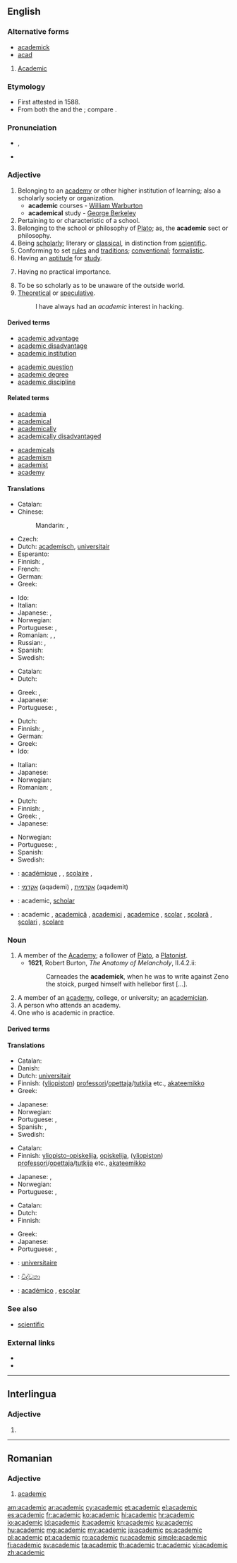 ==English==

===Alternative forms===
* [[academick]] {{qualifier|obsolete}}
* [[acad]] {{qualifier|abbreviation}}
# [[Academic]]

===Etymology===
* First attested in 1588.
* From both the {{etyl|ML.|lang=en}} {{term|academicus|acadēmicus|lang=la}} and the {{etyl|fr|en}} {{term|académique|lang=fr}}; compare {{term|academy|lang=en}}.

===Pronunciation===
* {{a|US}} {{IPA|/ˌæk.ə.ˈdɛm.ɪk/}}, {{X-SAMPA|/%{k@"dEmIk/}}
* {{audio|En-us-academic.ogg|Audio (US)}}
*: {{rhymes|ɛmɪk}}

===Adjective===
{{en-adj}}

# Belonging to an [[academy]] or other higher institution of learning; also a scholarly society or organization.
#* '''academic''' courses - [[w:William Warburton|William Warburton]]
#* '''academical''' study - [[w:George Berkeley|George Berkeley]]
# Pertaining to or characteristic of a school.
# Belonging to the school or philosophy of [[Plato]]; as, the '''academic''' sect or philosophy.
# Being [[scholarly]]; literary or [[classical]], in distinction from [[scientific]].
# Conforming to set [[rule]]s and [[tradition]]s; [[conventional]]; [[formalistic]].
# Having an [[aptitude]] for [[study]].
# {{context|pejorative}} Having no practical importance.
# To be so scholarly as to be unaware of the outside world.
# [[theoretical|Theoretical]] or [[speculative]].
#: I have always had an ''academic'' interest in hacking.

====Derived terms====
{{rel-top|Terms derived from ''academic'' (adjective)}}
* [[academic advantage]]
* [[academic disadvantage]]
* [[academic institution]]
{{rel-mid}}
* [[academic question]]
* [[academic degree]]
* [[academic discipline]]
{{rel-bottom}}

====Related terms====
{{rel-top|Terms etymologically related to ''academic'' (adjective)}}
* [[academia]]
* [[academical]]
* [[academically]]
* [[academically disadvantaged]]
{{rel-mid}}
* [[academicals]]
* [[academism]]
* [[academist]]
* [[academy]]
{{rel-bottom}}

====Translations====
{{trans-top|belonging to an academy or other higher institution of learning}}
* Catalan: {{t-|ca|acadèmic}}
* Chinese:
*: Mandarin: {{t|cmn|學術|alt=學術的|sc=Hani}}, {{t|cmn|学术|tr=xuéshù de|alt=学术的|sc=Hani}}
* Czech: {{t-|cs|akademický|m}}
* Dutch: [[academisch]], [[universitair]]
* Esperanto: {{t-|eo|akademia}}
* Finnish: {{t-|fi|akateeminen}}, {{t-|fi|yliopistollinen}}
* French: {{t+|fr|académique}}
* German: {{t-|de|akademisch}}
* Greek: {{t+|el|ακαδημαϊκός||tr=akadimaïkós}}
{{trans-mid}}
* Ido: {{t+|io|akademiala}}
* Italian: {{t+|it|accademico}}
* Japanese: {{t+|ja|学問|tr=がくもんの, gakumon no|alt=学問の|sc=Jpan}}, {{t+|ja|大学|tr=だいがくの, daigaku no|alt=大学の|sc=Jpan}}
* Norwegian: {{t+|no|akademisk}}
* Portuguese: {{t+|pt|académico}} {{qualifier|Portugal}}, {{t+|pt|acadêmico}} {{qualifier|Brazil}}
* Romanian: {{t-|ro|universitar|m|n}}, {{t-|ro|universitară|f}}, {{t+|ro|academic|m|n}}
* Russian: {{t+|ru|академический|tr=akademíčeskij|sc=Cyrl}}, {{t+|ru|университетский|tr=universitétskij|sc=Cyrl}}
* Spanish: {{t+|es|académico}}
* Swedish: {{t+|sv|akademisk}}
{{trans-bottom}}

{{trans-top|belonging to the school or philosophy of Plato}}
* Catalan: {{t-|ca|acadèmic}}
* Dutch: {{t+|nl|academisch}}
{{trans-mid}}
* Greek: {{t+|el|ακαδημαϊκός|m|tr=akadimaïkós}}, {{t+|el|πλατωνικός|m|tr=platonikós}}
* Japanese: {{t-|ja|プラトン学派|tr=Puraton gakuha no|alt=プラトン学派の|sc=Jpan}}
* Portuguese: {{t+|pt|platónico}} {{qualifier|Portugal}}, {{t+|pt|platônico}} {{qualifier|Brazil}}
{{trans-bottom}}

{{trans-top|scholarly; literary or classical, in distinction from scientific}}
* Dutch: {{t+|nl|academisch}}
* Finnish: {{t-|fi|akateeminen}}, {{t-|fi|teoreettinen}}
* German: {{t-|de|akademisch}}
* Greek: {{t+|el|ακαδημαϊκός||tr=akadimaïkós}}
* Ido: {{t-|io|academiala}}
{{trans-mid}}
* Italian: {{t+|it|accademico}}
* Japanese: {{t-|ja|人文的|tr=じんぶんてきな, jinbunteki na|alt=人文的な|sc=Jpan}}
* Norwegian: {{t+|no|akademisk}}
* Romanian: {{t+|ro|academic|m|n}}, {{t-|ro|academică|f}}
{{trans-bottom}}

{{trans-top|having no practical importance}}
* Dutch: {{t+|nl|academisch}}
* Finnish: {{t-|fi|akateeminen}}, {{t-|fi|teoreettinen}}
* Greek: {{t+|el|θεωρητικός||tr=theoritikós}}, {{t+|el|ακαδημαϊκός|m|tr=akadimaïkós}}
* Japanese: {{t-|ja|非現実的|tr=ひげんじつてきな, higenjitsuteki na|alt=非現実的な|sc=Jpan}}
{{trans-mid}}
* Norwegian: {{t+|no|akademisk}}
* Portuguese: {{t+|pt|teórico}}, {{t+|pt|irrelevante}}
* Spanish: {{t+|es|teórico}}
* Swedish: {{t+|sv|akademisk}}
{{trans-bottom}}

{{checktrans-top}}
* {{ttbc|fr}}: [[académique]] {{m}}, {{f}}, [[scolaire]] {{m}}, {{f}}
* {{ttbc|he}}: [[אקדמי]] (aqademi) {{m}}, [[אקדמית]] (aqademit) {{f}}
* {{ttbc|ia}}: academic, [[scholar]]
{{trans-mid}}
* {{ttbc|ro}}: academic {{m}}, [[academică]] {{f}}, [[academici]] {{m}} {{p}}, [[academice]] {{f}} {{p}}, [[școlar]] {{m}}, [[școlară]] {{f}}, [[școlari]] {{m}} {{p}}, [[școlare]] {{f}} {{p}}
{{trans-bottom}}

===Noun===
{{en-noun}}

# A member of the [[Academy]]; a follower of [[Plato]], a [[Platonist]].
#* '''1621''', Robert Burton, ''The Anatomy of Melancholy'', II.4.2.ii:
#*: Carneades the '''academick''', when he was to write against Zeno the stoick, purged himself with hellebor first [...].
# A member of an [[academy]], college, or university; an [[academician]].
# A person who attends an academy.
# One who is academic in practice.

====Derived terms====
{{rel-top|Terms derived from ''academic'' (noun)}}
{{rel-mid}}
{{rel-bottom}}

====Translations====
{{trans-top|member of an academy, college, or university}}
* Catalan: {{t-|ca|acadèmic|m}}
* Danish: {{t+|da|akademiker|c}}
* Dutch: [[universitair]] {{m}}
* Finnish: ([[yliopisto|yliopiston]]) [[professori]]/[[opettaja]]/[[tutkija]] etc., [[akateemikko]]
* Greek: {{t+|el|ακαδημαϊκός|c|tr=akadimaïkós}}
{{trans-mid}}
* Japanese: {{t+|ja|学者|tr=gakusha}}
* Norwegian: {{t+|no|akademiker|m}}
* Portuguese: {{t+|pt|académico}} {{qualifier|Portugal}}, {{t+|pt|acadêmico}} {{qualifier|Brazil}}
* Spanish: {{t+|es|académico|m}}, {{t-|es|escolar|m}}
* Swedish: {{t+|sv|akademiker|c}}
{{trans-bottom}}

{{trans-top|person who attends an academy}}
* Catalan: {{t-|ca|acadèmic|m}}
* Finnish: [[yliopisto-opiskelija]], [[opiskelija]], ([[yliopisto|yliopiston]]) [[professori]]/[[opettaja]]/[[tutkija]] etc., [[akateemikko]] {{qualifier|rarely}}
{{trans-mid}}
* Japanese: {{t+|ja|学生|tr=gakusei}}, {{t+|ja|大学生|tr=daigakusei}}
* Norwegian: {{t+|no|akademiker|m}}
* Portuguese: {{t+|pt|académico}} {{qualifier|Portugal}}, {{t+|pt|acadêmico}} {{qualifier|Brazil}}
{{trans-bottom}}

{{trans-top|Platonist}}
* Catalan: {{t-|ca|acadèmic|m}}
* Dutch: {{t+|nl|academicus|m}}
* Finnish: {{t+|fi|akateemikko}}
{{trans-mid}}
* Greek: {{t-|el|πλατωνιστής|m|tr=platonistís}}
* Japanese: {{t-|ja|プラトン学派の人|tr=puraton gakuha no hito}}
* Portuguese: {{t+|pt|académico}} {{qualifier|Portugal}}, {{t+|pt|acadêmico}} {{qualifier|Brazil}}
{{trans-bottom}}

{{checktrans-top}}
* {{ttbc|fr}}: [[universitaire]] {{m}}
* {{ttbc|si}}: [[විද්වතා]] {{n}}
{{trans-mid}}
* {{ttbc|es}}: [[académico]] {{m}}, [[escolar]] {{m}}
{{trans-bottom}}

===See also===
* [[scientific]]

===External links===
* {{R:Webster 1913}}
* {{R:Century 1911}}

----

==Interlingua==

===Adjective===
{{head|ia|adjective}}

# {{l|en|academic}}

----

==Romanian==

===Adjective===
{{head|ro|adjective|g=m|feminine|academică|masculine plural|academici|feminine plural|academice}}

# [[#English|academic]]

[[am:academic]]
[[ar:academic]]
[[cy:academic]]
[[et:academic]]
[[el:academic]]
[[es:academic]]
[[fr:academic]]
[[ko:academic]]
[[hi:academic]]
[[hr:academic]]
[[io:academic]]
[[id:academic]]
[[it:academic]]
[[kn:academic]]
[[ku:academic]]
[[hu:academic]]
[[mg:academic]]
[[my:academic]]
[[ja:academic]]
[[ps:academic]]
[[pl:academic]]
[[pt:academic]]
[[ro:academic]]
[[ru:academic]]
[[simple:academic]]
[[fi:academic]]
[[sv:academic]]
[[ta:academic]]
[[th:academic]]
[[tr:academic]]
[[vi:academic]]
[[zh:academic]]